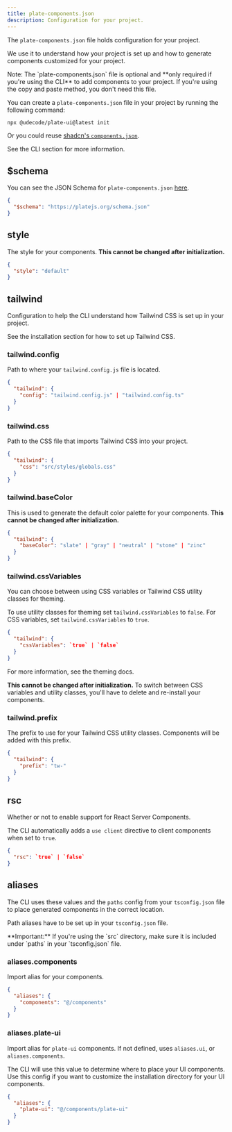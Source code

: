 ```yaml
---
title: plate-components.json
description: Configuration for your project.
---
```


The `plate-components.json` file holds configuration for your project.

We use it to understand how your project is set up and how to generate components customized for your project.

<Callout className="mt-6">
  Note: The `plate-components.json` file is optional and **only required if you're
  using the CLI** to add components to your project. If you're using the copy
  and paste method, you don't need this file.
</Callout>

You can create a `plate-components.json` file in your project by running the following command:

```bash
npx @udecode/plate-ui@latest init
```

Or you could reuse [shadcn's `components.json`](https://ui.shadcn.com/docs/components-json).

See the <Link href="/docs/components/cli">CLI section</Link> for more information.

## $schema

You can see the JSON Schema for `plate-components.json` [here](https://platejs.org/schema.json).

```json title="plate-components.json"
{
  "$schema": "https://platejs.org/schema.json"
}
```

## style

The style for your components. **This cannot be changed after initialization.**

```json title="plate-components.json"
{
  "style": "default"
}
```

## tailwind

Configuration to help the CLI understand how Tailwind CSS is set up in your project.

See the <Link href="/docs/installation">installation section</Link> for how to set up Tailwind CSS.

### tailwind.config

Path to where your `tailwind.config.js` file is located.

```json title="plate-components.json"
{
  "tailwind": {
    "config": "tailwind.config.js" | "tailwind.config.ts"
  }
}
```

### tailwind.css

Path to the CSS file that imports Tailwind CSS into your project.

```json title="plate-components.json"
{
  "tailwind": {
    "css": "src/styles/globals.css"
  }
}
```

### tailwind.baseColor

This is used to generate the default color palette for your components. **This cannot be changed after initialization.**

```json title="plate-components.json"
{
  "tailwind": {
    "baseColor": "slate" | "gray" | "neutral" | "stone" | "zinc"
  }
}
```

### tailwind.cssVariables

You can choose between using CSS variables or Tailwind CSS utility classes for theming.

To use utility classes for theming set `tailwind.cssVariables` to `false`. For CSS variables, set `tailwind.cssVariables` to `true`.

```json title="plate-components.json"
{
  "tailwind": {
    "cssVariables": `true` | `false`
  }
}
```

For more information, see the <Link href="/docs/theming">theming docs</Link>.

**This cannot be changed after initialization.** To switch between CSS variables and utility classes, you'll have to delete and re-install your components.

### tailwind.prefix

The prefix to use for your Tailwind CSS utility classes. Components will be added with this prefix.

```json title="plate-components.json"
{
  "tailwind": {
    "prefix": "tw-"
  }
}
```

## rsc

Whether or not to enable support for React Server Components.

The CLI automatically adds a `use client` directive to client components when set to `true`.

```json title="plate-components.json"
{
  "rsc": `true` | `false`
}
```

## aliases

The CLI uses these values and the `paths` config from your `tsconfig.json` file to place generated components in the correct location.

Path aliases have to be set up in your `tsconfig.json` file.

<Callout className="mt-6">
  **Important:** If you're using the `src` directory, make sure it is included
  under `paths` in your `tsconfig.json` file.
</Callout>

### aliases.components

Import alias for your components.

```json title="plate-components.json"
{
  "aliases": {
    "components": "@/components"
  }
}
```


### aliases.plate-ui

Import alias for `plate-ui` components. If not defined, uses `aliases.ui`, or `aliases.components`. 

The CLI will use this value to determine where to place your UI components. Use this config if you want to customize the installation directory for your UI components.

```json title="plate-components.json"
{
  "aliases": {
    "plate-ui": "@/components/plate-ui"
  }
}
```
